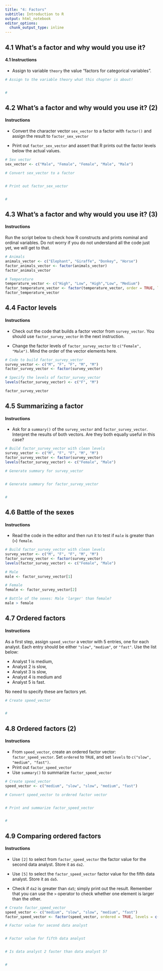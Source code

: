 ```yaml
---
title: "4: Factors"
subtitle: Introduction to R
output: html_notebook
editor_options:
  chunk_output_type: inline
---
```


## 4.1 What's a factor and why would you use it?

#### 4.1 Instructions

- Assign to variable `theory` the value "factors for categorical variables".

```r
# Assign to the variable theory what this chapter is about!


#
```

## 4.2 What's a factor and why would you use it? (2)

#### Instructions

- Convert the character vector `sex_vector` to a factor with `factor()` and assign the result to `factor_sex_vector`

- Print out `factor_sex_vector` and assert that R prints out the factor levels below the actual values.

```r
# Sex vector
sex_vector <- c("Male", "Female", "Female", "Male", "Male")

# Convert sex_vector to a factor


# Print out factor_sex_vector


#
```


## 4.3 What's a factor and why would you use it? (3)

#### Instructions

Run the script below to check how R constructs and prints nominal and ordinal variables. Do not worry if you do not understand all the code just yet, we will get to that.


```r
# Animals
animals_vector <- c("Elephant", "Giraffe", "Donkey", "Horse")
factor_animals_vector <- factor(animals_vector)
factor_animals_vector

# Temperature
temperature_vector <- c("High", "Low", "High","Low", "Medium")
factor_temperature_vector <- factor(temperature_vector, order = TRUE, levels = c("Low", "Medium", "High"))
factor_temperature_vector
```

## 4.4 Factor levels

#### Instructions

- Check out the code that builds a factor vector from `survey_vector`. You should use `factor_survey_vector` in the next instruction.

- Change the factor levels of `factor_survey_vector` to `c("Female", "Male")`. Mind the order of the vector elements here.

```r
# Code to build factor_survey_vector
survey_vector <- c("M", "F", "F", "M", "M")
factor_survey_vector <- factor(survey_vector)

# Specify the levels of factor_survey_vector
levels(factor_survey_vector) <- c("F", "M")

factor_survey_vector
```


## 4.5 Summarizing a factor

#### Instructions

- Ask for a `summary()` of the `survey_vector` and `factor_survey_vector`. Interpret the results of both vectors. Are they both equally useful in this case?

```r
# Build factor_survey_vector with clean levels
survey_vector <- c("M", "F", "F", "M", "M")
factor_survey_vector <- factor(survey_vector)
levels(factor_survey_vector) <- c("Female", "Male")

# Generate summary for survey_vector


# Generate summary for factor_survey_vector


#
```

## 4.6 Battle of the sexes

#### Instructions

- Read the code in the editor and then run it to test if `male` is greater than (`>`) `female`.

```r
# Build factor_survey_vector with clean levels
survey_vector <- c("M", "F", "F", "M", "M")
factor_survey_vector <- factor(survey_vector)
levels(factor_survey_vector) <- c("Female", "Male")

# Male
male <- factor_survey_vector[1]

# Female
female <- factor_survey_vector[2]

# Battle of the sexes: Male 'larger' than female?
male > female
```

## 4.7 Ordered factors

#### Instructions

As a first step, assign `speed_vector` a vector with 5 entries, one for each analyst. Each entry should be either `"slow"`, `"medium"`, or `"fast"`. Use the list below:

- Analyst 1 is medium,
- Analyst 2 is slow,
- Analyst 3 is slow,
- Analyst 4 is medium and
- Analyst 5 is fast.

No need to specify these are factors yet.

```r
# Create speed_vector


#
```

## 4.8 Ordered factors (2)

#### Instructions

- From `speed_vector`, create an ordered factor vector: `factor_speed_vector`. Set `ordered` to `TRUE`, and set `levels` to `c("slow", "medium", "fast")`.
- Print out `factor_speed_vector`
- Use `summary()` to summarize `factor_speed_vector`

```r
# Create speed_vector
speed_vector <- c("medium", "slow", "slow", "medium", "fast")

# Convert speed_vector to ordered factor vector


# Print and summarize factor_speed_vector


#
```

## 4.9 Comparing ordered factors

#### Instructions

- Use `[2]` to select from `factor_speed_vector` the factor value for the second data analyst. Store it as `da2`.

- Use `[5]` to select the `factor_speed_vector` factor value for the fifth data analyst. Store it as `da5`.

- Check if `da2` is greater than `da5`; simply print out the result. Remember that you can use the `>` operator to check whether one element is larger than the other.

```r
# Create factor_speed_vector
speed_vector <- c("medium", "slow", "slow", "medium", "fast")
factor_speed_vector <- factor(speed_vector, ordered = TRUE, levels = c("slow", "medium", "fast"))

# Factor value for second data analyst


# Factor value for fifth data analyst


# Is data analyst 2 faster than data analyst 5?


#
```

